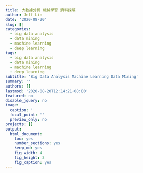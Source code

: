 ```yaml
---
title: 大數據分析 機械學習 資料採礦
author: Jeff Lin
date: '2020-08-20'
slug: []
categories:
  - big data analysis
  - data mining
  - machine learning
  - deep learning
tags:
  - big data analysis
  - data mining
  - machine learning
  - deep learning
subtitle: 'Big Data Analysis Machine Learning Data Mining'
summary: ''
authors: []
lastmod: '2020-08-20T12:14:21+08:00'
featured: no
disable_jquery: no
image:
  caption: ''
  focal_point: ''
  preview_only: no
projects: []
output: 
  html_document: 
    toc: yes
    number_sections: yes
    keep_md: yes
    fig_width: 4
    fig_height: 3
    fig_caption: yes
---
```


